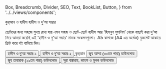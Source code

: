   Box,
  Breadcrumb,
  Divider,
  SEO,
  Text,
  BookList,
  Button,
} from '../../views/components';

<SEO pageTitle="কুর্‌আন ও হাদীস" />
<Box maxWidth={960} margin="0 auto" padding={{ xs: 3, sm: 4 }}>

<Text variant="h2" textAlign="center">
  কুর্‌আন ও হাদীস
</Text>
<Divider />
<Breadcrumb
  links={[
    { url: '/', name: 'নীড়পাতা' },
    { url: '/study-materials/', name: 'শিক্ষাপোকরণ' },
    {
      url: '/study-materials/quran-and-hadith',
      name: 'কুর্‌আন ও হাদীস',
      isCurrentPage: true,
    },
  ]}
/>
<Divider />

<Text variant="h4" color="primary2">
  হাদীস ও দু’আ সম্ভার
</Text>

ছোটদের জন্য সহজে মুখস্থ রাখা যায় এমন সহজ ও ছোট-ছোট হাদীস আর ‘হিসনুল মুসলিম’ থেকে বাছাই করা দু’আ নিয়ে আমরা করেছি এই ‘হাদীস ও দু’আ সম্ভার’ নামক সংকলনগুলো। A5 কাগজে (A4 এর অর্ধেক) বুকলেট আকারে প্রিন্ট করে বই বানিয়ে দিন।

<Box textAlign="center" mb={3}>
  <a
    href="https://drive.google.com/file/d/1ZypBJAJR_SJiue2p2Gnx_VdjAzgHOYAt/view?usp=sharing"
    target="_blank"
    rel="noreferrer noopener"
  >
    <Button variant="primary">হাদীস ও দু'আ সম্ভার-১</Button>
  </a>
</Box>

<Box textAlign="center">
  <a
    href="https://drive.google.com/file/d/1fIgCcN24kc2bn1QomO_B_tytdqNz7d19/view?usp=sharing"
    target="_blank"
    rel="noreferrer noopener"
  >
    <Button variant="primary">হাদীস ও দু'আ সম্ভার-২</Button>
  </a>
</Box>

<Text variant="h4" color="primary2">
  কুর্‌আন
</Text>

<Box textAlign="center">
  <a
    href="https://drive.google.com/file/d/1Es6WlvTDqNhArEiSoY9Y0PfXGzHJauf0/view?usp=sharing"
    target="_blank"
    rel="noreferrer noopener"
  >
    <Button variant="primary">জুয আম্মা (৩০তম পারা) ডাউনলোড</Button>
  </a>
</Box>

<Box textAlign="center" my={3}>
  <a
    href="https://drive.google.com/file/d/1TrceQOPkIqwYQ9jZhO6xOMddVcTqhipr/view?usp=sharing"
    target="_blank"
    rel="noreferrer noopener"
  >
    <Button variant="primary">জুয তাবারাক (২৯তম পারা) ডাউনলোড</Button>
  </a>
</Box>

<Box textAlign="center" mt={3}>
  <a
    href="https://drive.google.com/file/d/1SUvscfRQdQtZ4QdTTl9kOQ9wBRObOs1t/view?usp=sharing"
    target="_blank"
    rel="noreferrer noopener"
  >
    <Button variant="primary">সূরা বাক্বারাহ, কাহফ ও মূলক ডাউনলোড</Button>
  </a>
</Box>

</Box>
